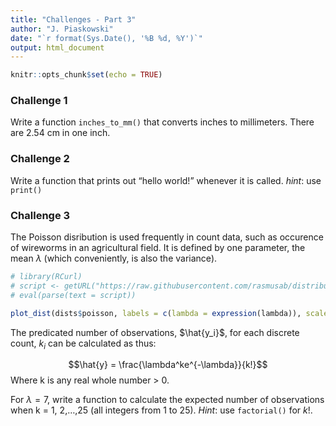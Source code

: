 ```yaml
---
title: "Challenges - Part 3"
author: "J. Piaskowski"
date: "`r format(Sys.Date(), '%B %d, %Y')`"
output: html_document
---
```


```r
knitr::opts_chunk$set(echo = TRUE)
```

### Challenge 1

Write a function `inches_to_mm()` that converts inches to millimeters. There are 2.54 cm in one inch. 

### Challenge 2

Write a function that prints out "hello world!" whenever it is called.
*hint*: use `print()`

### Challenge 3

The Poisson disribution is used frequently in count data, such as occurence of wireworms in an agricultural field. It is defined by one parameter, the mean $\lambda$ (which conveniently, is also the variance). 

```r
# library(RCurl)
# script <- getURL("https://raw.githubusercontent.com/rasmusab/distribution_diagrams/master/plot_dist.R", ssl.verifypeer = FALSE)
# eval(parse(text = script))

plot_dist(dists$poisson, labels = c(lambda = expression(lambda)), scale = 1)
```

The predicated number of observations, $\hat{y_i}$, for each discrete count, $k_i$ can be calculated as thus: 

$$\hat{y} = \frac{\lambda^ke^{-\lambda}}{k!}$$
Where k is any real whole number > 0. 

For $\lambda = 7$, write a function to calculate the expected number of observations when k = 1, 2,...,25 (all integers from 1 to 25). *Hint*: use `factorial()` for $k!$.



